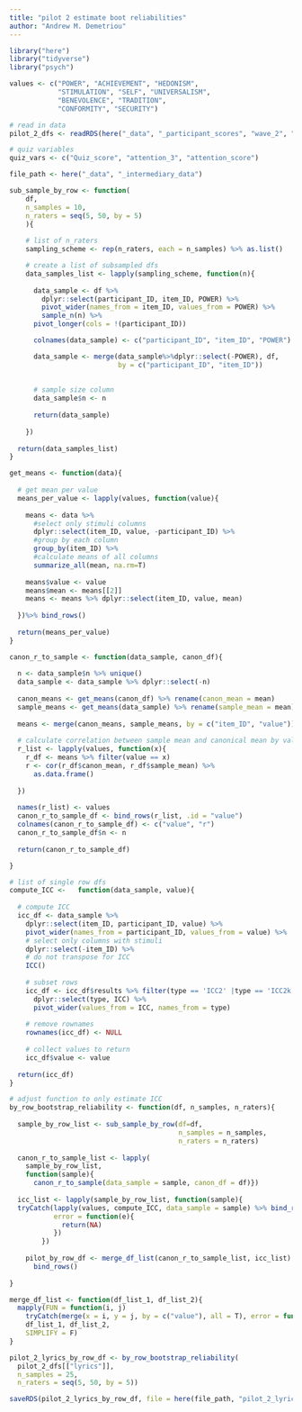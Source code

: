 ```yaml
---
title: "pilot 2 estimate boot reliabilities"
author: "Andrew M. Demetriou"
---
```


```r
library("here")
library("tidyverse")
library("psych")

values <- c("POWER", "ACHIEVEMENT", "HEDONISM",  
            "STIMULATION", "SELF", "UNIVERSALISM", 
            "BENEVOLENCE", "TRADITION",  
            "CONFORMITY", "SECURITY")
```

```r
# read in data
pilot_2_dfs <- readRDS(here("_data", "_participant_scores", "wave_2", "pilot_2_dfs.RDS"))

# quiz variables
quiz_vars <- c("Quiz_score", "attention_3", "attention_score")

file_path <- here("_data", "_intermediary_data")
```

```r
sub_sample_by_row <- function(
    df, 
    n_samples = 10, 
    n_raters = seq(5, 50, by = 5)
    ){
    
    # list of n_raters
    sampling_scheme <- rep(n_raters, each = n_samples) %>% as.list()

    # create a list of subsampled dfs
    data_samples_list <- lapply(sampling_scheme, function(n){
      
      data_sample <- df %>% 
        dplyr::select(participant_ID, item_ID, POWER) %>% 
        pivot_wider(names_from = item_ID, values_from = POWER) %>%
        sample_n(n) %>%
      pivot_longer(cols = !(participant_ID))

      colnames(data_sample) <- c("participant_ID", "item_ID", "POWER")

      data_sample <- merge(data_sample%>%dplyr::select(-POWER), df, 
                           by = c("participant_ID", "item_ID"))
    
      
      # sample size column
      data_sample$n <- n
  
      return(data_sample)
      
    })
    
  return(data_samples_list)
}
```

```r
get_means <- function(data){
    
  # get mean per value
  means_per_value <- lapply(values, function(value){
    
    means <- data %>%
      #select only stimuli columns
      dplyr::select(item_ID, value, -participant_ID) %>%
      #group by each column
      group_by(item_ID) %>%
      #calculate means of all columns
      summarize_all(mean, na.rm=T)
    
    means$value <- value
    means$mean <- means[[2]]
    means <- means %>% dplyr::select(item_ID, value, mean)
    
  })%>% bind_rows()
  
  return(means_per_value)
}
```

```r
canon_r_to_sample <- function(data_sample, canon_df){
  
  n <- data_sample$n %>% unique()
  data_sample <- data_sample %>% dplyr::select(-n)
  
  canon_means <- get_means(canon_df) %>% rename(canon_mean = mean)
  sample_means <- get_means(data_sample) %>% rename(sample_mean = mean)
  
  means <- merge(canon_means, sample_means, by = c("item_ID", "value"))
  
  # calculate correlation between sample mean and canonical mean by value
  r_list <- lapply(values, function(x){
    r_df <- means %>% filter(value == x)
    r <- cor(r_df$canon_mean, r_df$sample_mean) %>%
      as.data.frame()
    
  }) 
  
  names(r_list) <- values
  canon_r_to_sample_df <- bind_rows(r_list, .id = "value")
  colnames(canon_r_to_sample_df) <- c("value", "r")
  canon_r_to_sample_df$n <- n
  
  return(canon_r_to_sample_df)

}  
```

```r
# list of single row dfs
compute_ICC <-   function(data_sample, value){ 
  
  # compute ICC
  icc_df <- data_sample %>%
    dplyr::select(item_ID, participant_ID, value) %>%
    pivot_wider(names_from = participant_ID, values_from = value) %>%
    # select only columns with stimuli
    dplyr::select(-item_ID) %>%
    # do not transpose for ICC
    ICC() 
  
    # subset rows
    icc_df <- icc_df$results %>% filter(type == 'ICC2' |type == 'ICC2k') %>%
      dplyr::select(type, ICC) %>%
      pivot_wider(values_from = ICC, names_from = type)
  
    # remove rownames
    rownames(icc_df) <- NULL
  
    # collect values to return
    icc_df$value <- value
  
  return(icc_df)
}  
```

```r
# adjust function to only estimate ICC
by_row_bootstrap_reliability <- function(df, n_samples, n_raters){
  
  sample_by_row_list <- sub_sample_by_row(df=df, 
                                          n_samples = n_samples, 
                                          n_raters = n_raters)
  
  canon_r_to_sample_list <- lapply(
    sample_by_row_list, 
    function(sample){
      canon_r_to_sample(data_sample = sample, canon_df = df)})
  
  icc_list <- lapply(sample_by_row_list, function(sample){
  tryCatch(lapply(values, compute_ICC, data_sample = sample) %>% bind_rows(), 
           error = function(e){
             return(NA)
           })
        })
  
    pilot_by_row_df <- merge_df_list(canon_r_to_sample_list, icc_list) %>%
      bind_rows()
    
}
```

```r
merge_df_list <- function(df_list_1, df_list_2){
  mapply(FUN = function(i, j)
    tryCatch(merge(x = i, y = j, by = c("value"), all = T), error = function(e){return(NA)}), 
    df_list_1, df_list_2, 
    SIMPLIFY = F)
}
```

```r
pilot_2_lyrics_by_row_df <- by_row_bootstrap_reliability(
  pilot_2_dfs[["lyrics"]], 
  n_samples = 25, 
  n_raters = seq(5, 50, by = 5))
```
```r
saveRDS(pilot_2_lyrics_by_row_df, file = here(file_path, "pilot_2_lyrics_by_row_df.RDS"))
```

